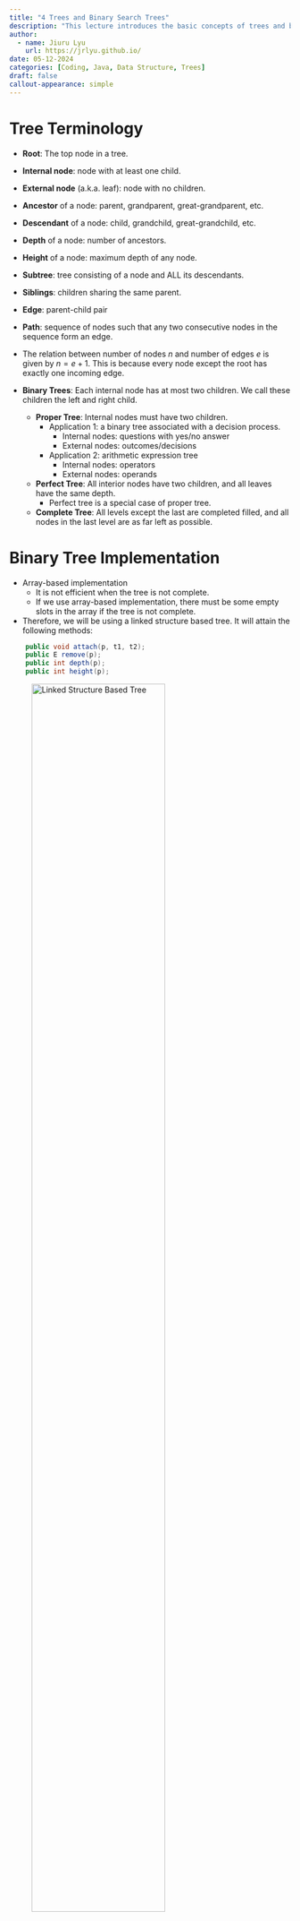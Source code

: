 ```yaml
---
title: "4 Trees and Binary Search Trees"
description: "This lecture introduces the basic concepts of trees and binary search trees in Java."
author:
  - name: Jiuru Lyu
    url: https://jrlyu.github.io/
date: 05-12-2024
categories: [Coding, Java, Data Structure, Trees]
draft: false
callout-appearance: simple
---
```


# Tree Terminology
- **Root**: The top node in a tree.
- **Internal node**: node with at least one child.
- **External node** (a.k.a. leaf): node with no children.
- **Ancestor** of a node: parent, grandparent, great-grandparent, etc.
- **Descendant** of a node: child, grandchild, great-grandchild, etc.
- **Depth** of a node: number of ancestors.
- **Height** of a node: maximum depth of any node.
- **Subtree**: tree consisting of a node and ALL its descendants.
- **Siblings**: children sharing the same parent.
- **Edge**: parent-child pair
- **Path**: sequence of nodes such that any two consecutive nodes in the sequence form an edge.

- The relation between number of nodes $n$ and number of edges $e$ is given by $n=e+1$. This is because every node except the root has exactly one incoming edge.
- **Binary Trees**: Each internal node has at most two children. We call these children the left and right child.
  - **Proper Tree**: Internal nodes must have two children. 
    - Application 1: a binary tree associated with a decision process.
      - Internal nodes: questions with yes/no answer
      - External nodes: outcomes/decisions
    - Application 2: arithmetic expression tree
      - Internal nodes: operators
      - External nodes: operands
  - **Perfect Tree**: All interior nodes have two children, and all leaves have the same depth.
    - Perfect tree is a special case of proper tree.
  - **Complete Tree**: All levels except the last are completed filled, and all nodes in the last level are as far left as possible.

# Binary Tree Implementation
- Array-based implementation
  - It is not efficient when the tree is not complete.
  - If we use array-based implementation, there must be some empty slots in the array if the tree is not complete. 
- Therefore, we will be using a linked structure based tree. It will attain the following methods: 
```java
    public void attach(p, t1, t2);
    public E remove(p);
    public int depth(p);
    public int height(p);
```
![Linked Structure Based Tree](figs/LinkedListBinaryTree.png){#fig-linked-binary-tree width=75%}

- The following is a simple implementation of a binary tree. 
```java
public class LinkedBinaryTree<E> {
    // Static nested class of Node
    protected static class Node<E> {
      public E element;
      public Node<E> parent;
      public Node<E> left;
      public Node<E> right;
      public Node(E e, Node<E> above, Node<E> leftChild, Node<E> rightChild) {
        element = e;
        parent = above;
        left = leftChild;
          ight = rightChild;
      }
    } // End of Node class

    // Basic methods
    protected Node<E> root = null;
    private int size = 0;
    public int size() { return size; }
    public boolean isEmpty() { return size == 0; }
    public Node<E> root() { return root; }
    public LinkedBinaryTree() { }
    public int numChildren(Node<E> p) {
      int count = 0;
      if (p.left != null) count++;
      if (p.right != null) count++;
      return count;
    }
    public boolean isInternal(Node<E> p) { return numChildren(p) > 0;}
    public boolean isExternal(Node<E> p) { return numChildren(p) == 0; }
    public Node<E> addLeft(Node<E> p, E e) {
      if (p.left != null) throw new IllegalArgumentException("p already has a left child");
      Node<E> child = new Node<>(e, p, null, null);
      p.left = child;
      size++;
      return child;
    }
    public Node<E> addRight(Node<E> p, E e) {
      if (p.right != null) throw new IllegalArgumentException("p already has a right child");
      Node<E> child = new Node<>(e, p, null, null);
      p.right = child;
      size++;
      return child;
    }

    //  Major methods
    public void attach(Node<E> p, LinkedBinaryTree<E> t1, LinkedBinaryTree<E> t2) {
      // only hanld nodes with no children
      if (numChildren(p) > 0) throw new IllegalArgumentException("p is not a leaf");
      addLeft(p, t1.root.element);
      addRight(p, t2.root.element);
    }
    public E remove(Node<E> p) { ... }
    public int depth(Node<E> p) { ... }
    public int height(Node<E> p) { ... }
}
```
- The following is an implementation of the `remove` method. 
  - The time complexity of the `remove` method is $\mathcal{O}(1)$.
![Remove Method](figs/BinaryTreeRemove.png){#fig-remove-method width=75%}
```java
  public E remove(Node<E> p) {
    // only handle nodes with less than two children

    // if two children
    if (numChildren(p) == 2) throw new IllegalArgumentException("p has two children");

    // operate on child
    // define a child, to hold the only one child. If no child, then it is null.
    Node<E> child;
    if (p.left != null) child = p.left;
    else child = p.right;
    if (child != null) child.parent = p.parent;
    if (p == root) root = child;
    else {
      Node<E> parent = p.parent;
      if (p == parent.left) parent.left = child;
      else parent.right = child;
      E temp = p.element;
      p.parent = null;
      p.left = null;
      p.element = null;
      size--;
      return temp;
    }
  }
```
- `depth()` implementation
  - We will know the depth of Node `p`, if we know the depth of its parent.
  - When `p` is the root, we knot its depth is `0`.
  - The time complexity of the `depth` method is $\mathcal{O}(d)$, where $d$ is the actual depth of the node.
![Depth Method](figs/BinaryTreeDepth.png){#fig-depth-method width=75%}
```java
  public int depth(Node<E> p) {
    if (p == root) return 0;
    else return 1 + depth(p.parent);
  }
```
- `height()` implementation
  - The method returns the height of the subtree rooted at `p`.
  - The height of a node is the maximum of the heights of its children plus 1.
  - The time complexity of the `height` method is $\mathcal{O}(n)$.
```java
  public int height(Node<E> p) {
    int h = 0;
    if (p.left != null) h = Math.max(h, 1 + height(p.left));
    if (p.rght != null) h = Math.max(h, 1 + height(p.right));
    return h;
  }
```
- Analysis of Time Complexity

|Method|Time Complexity|
|:---:|:---:|
|`size()`, `isEmpty()` | $\mathcal{O}(1)$ |
|`root()`, `parent()`, `left()`, `right()`, `isInternal()`, `isExternal()`, `numChildren()` | $\mathcal{O}(1)$ |
|`addLeft()`, `addRight()`, `attach()` | $\mathcal{O}(1)$ |
|`remove(p)` | $\mathcal{O}(1)$ |
|`depth(p)` | $\mathcal{O}(d)$ |
|`height(p)` | $\mathcal{O}(n)$ |

- If we use an array-based implementation, the space complexity is $\mathcal{O}(2^n)$, where $n$ is the number of nodes in the tree. 
  - On the other hand, using a linked structure based implementation, the space complexity is $\mathcal{O}(n)$.
- Data structure of General Trees
- The following is a simple implementation of a general tree. 
![General Tree](figs/GeneralTree.png){#fig-general-tree width=75%}

# Tree Traversal Algorithms
- Depth first: visit the current subtree before the siblings
  - Preorder: visit the subtree's root, then the other part of the subtree.
![Preorder](figs/PreorderTraversal.png){#fig-preorder width=75%}
```java
  protected void preorderSubtree(Node<E> p, List<Node<E>> record) {
    record.add(p);
    if (p.left != null) preorderSubtree(p.left, record);
    if (p.right != null) preorderSubtree(p.right, record);
  }
```
  - Postorder: visit the other part of the subtree, then subtree's root.
![Postorder](figs/PostorderTraversal.png){#fig-postorder width=75%}
```java
  protected void postorderSubtree(Node<E> p, List<Node<E>> record) {
    if (p.left != null) postorderSubtree(p.left, record);
    if (p.right != null) postorderSubtree(p.right, record);
    record.add(p);
  }
``` 
  - Inorder (only for binary trees): visit left branch of the subtree, then subtree's root, then the right branch of the subtree. 
![Inorder](figs/InorderTraversal.png){#fig-inorder width=75%}
```java
  protected void inorderSubtree(Node<E> p, List<Node<E>> record) {
    if (p.left != null) inorderSubtree(p.left, record);
    record.add(p);
    if (p.right != null) inorderSubtree(p.right, record);
  }
```
- Breath first: visit the nodes level by level (visit siblings before the current subtree)
![Breath First](figs/BreathFirst.png){#fig-breath-first width=75%}

  - In order to achieve breath first traversal, we will use a LinkedListQueue data structure.
  -  The usage of queue structure is because the key idea of our traversal is first in, first out
```java
  protected void breathFirst(List<Node<E>> record) {
    if (!isEmpty()) {
      LinkedListQueue<Node<E>> queue = new LinkedListQueue<>();
      queue.enqueue(root);
      while (!queue.isEmpty()) {
        Node<E> current = queue.dequeue();
        record.add(current);
        if (current.left != null) queue.enqueue(current.left);
        if (current.right != null) queue.enqueue(current.right);
      }
    }
  }
```


# Binary Search Trees
- Motivation: Search an item from an item collection where items are constantly added or removed. The following functionality will be implemented:
  - `get(k)`: Returns the value `v` associated with key `k`, if such an entry exists; otherwise return `null`.
  - `insert(k,v)`: associates value `v` with key `k`, replacing and returning any existing value if the map already contains an entry with key equal to `k`.
  - `delete(k)`: removes the entry with key equal to `k`, if one exists, and returns its value; otherwise return `null`.

:::{.callout-warning}
:::{#rem} 
Why don't we use heap or priority queue?
    - Using a heap, the function `get(k)` will be slow.
    - Using a priority queue, the function `insert(k,v)`  and `delete(k)` will be slow. 
:::
:::

- Binary Search Tree (BST)
  - A **binary search tree** is a proper binary tree, where each internal position `p` stores a key-value pair `(k,v)` such that
    - Keys stored in the left subtree of `p` are less than `k`.
    - Keys stored in the right subtree of `p` are greater than `k`.
  - To ensure the tree is a proper binary tree, the external nodes are "dummy" (sentinel) nodes. They are fake notes (place-holder) that do not store any key-value pair.
  
![Dummy Nodes](figs/DummyNodes.png){#fig-dummy-nodes width=75%}

- Generally speaking, the time complexity to search for a key in a binary search tree is $\mathcal{O}(h)$, where $h$ is the height of the tree. 

- Implementing `treeSearch(p, k)`
  - The method will return the node containing key `k`. 
  - The idea is to start from the given node `p`, and then compare the key `k` with the key of the current node.
  - If the key `k` is less than that of the current node, we will continue to search in the left subtree. (based on the property of BST)
  - Otherwise, we will search the right subtree.
```java
public Node<Entry<K,V>> treeSearch(Node<Entry<K,V>> p, K key) {
  // Base Cases:
  if (isExternal(p)) return p; // no such key since we are starting at a dummy node
  if (p.element.k == key) return p; // found!
  // Resursive Cases
  else if (comp.compare(p.element.k, key) > 0)
    return treeSearch(p.left, key);
  else 
    return treeSearch(p.right, key);
}
```

- Implementing `insert(k, v)`
  - The method will insert the key-value pair `(k,v)` into the tree. If the key already exists, the value will be replaced.
  - The idea is to first determine the position to insert the key-value pair. So, we will use the `treeSearch` method to find the position.
```java
public void insert(K key, V value) {
  // Step 1: find the node
  Node<Entry<K,V>> p = treeSearch(root, key);;
  // Step 2: operate on the node depending on the result
  if (!isExternal(p)) { // Situation 1: the key is found
    p.element.v = value; // replace the value
  } else { // Situation 2: the key is not found, and we are at a dummy node
    p.element = new Entry<>(key, value); // insert the key-value pair
    // udpate the left child
    addLeft(p, null);
    // update the right child
    addRight(p, null);
  }
}
```

- Implementing `delete(k)`
  - The method will remove the key-value pair `(k,v)` from the tree and return the value corresponding to the key `k`.
  - If the key is not found, the method will return `null`.
  - There are three possible conditions of the node `p`:
    - `p` is a leaf node: we can simply remove the node.
    - `p` has only one child: we can remove the node and replace it with its child.
    - `p` has two children: 
      - Step 1: Find the node with key being closest to the target node: rightmost node of left-subtree (or leftmost node of right-subtree).
      - Step 2: Replace the target node with the node with the closest key.
      - Step 3: Delete the original place of the node with the closest key via the remove operation.
```java
public void deleteHelper(Node<Entry<K,V>> p) {
  Node<Entry<K,V>> leaf = (isExternal(p.left) ? p.left : p.right);
  remove(leaf);
  remove(p);
}

public Node<Entry<K,V>> treeMax(Node<Entry<K,V>> p) {
  if (isExternal(p.right)) return p;
  else treeMax(p.right);
}

public void delete(K key) {
  Node<Entry<K,V>> p = treeSearch(root, key);
  if (isInternal(p)) {
    if (isExternal(p.left) || isExternal(p.right)) {
      // Situation 1: p is a leaf node
      // Situation 2: p has only one child
      deleteHelper(p);
    } else {
      // Situation 3: p has two children
      // find the rightmost node in the left subtree
      Node<Entry<K,V>> replacement = treeMax(p.left); 
      // replace
      p.element = replacement.element;
      // remove
      deleteHelper(replacement);
    }
  }
}
```
- Time complexity in terms of $h$, the height of the tree

| Method | Time Complexity |
|:---:|:---:|
|`treeSearch(p, k)`| $\mathcal{O}(h)$ |
|`insert(k, v)`| $\mathcal{O}(h)$ |
|`delete(k)`| $\mathcal{O}(h)$ |
  
  - However, when the tree structure is different, the relationship between $h$ and $n$ (the number of nodes) is different. 
    - The worst case time complexity of the `delete` method is $\mathcal{O}(n)$, where $n$ is the number of nodes in the tree.
    - The best case time complexity of the `delete` method is $\mathcal{O}(h)=\mathcal{O}(\log n)$, where $h$ is the height of the tree.
- Rebalance Trees: 
  
![Rebalance Trees](figs/RebalanceTree.png){#fig-rebalance-trees width=75%}

- The basic operation for rebalancing is `rotate()`.
  - Step 1: Link `b`'s parent as `a`'s parent.  
  - Step 2:
    - Relink `a` as `b`'s parent
    - Relink `a`'s child as `b`'s child. 
  ![Rotate](figs/TreeRotation.png){#fig-rotate width=75%}
```java
protected void relink(Node<Entry<K,V>> parent, Node<Entry<K,V>> child, boolean makeLeftChild) {
  child.parent = parent;
  if (makeLeftChild) parent.left = child;
  else parent.right = child;
}

public void rotate(Node<Entry<K,V>> p) {
  // We assue node a has parent as otherwise it is trivial to handle by wrapper. 
  Node<Entry<K,V>> q = p.parent;
  Node<Entry<K,V>> grandparent = q.parent;
  if (grandparent == null) {
    // Corner case: parent is root
    root = p;
    p.parent = null;
  } else {
    // Step 1
    relink(grandparent, p, q == grandparent.left);
  }
  // Step 2
  if (p == q.left) {
    relink(q, p.right, true);
    relink(p, q, false);
  } else {
    relink(q, p.left, false);
    relink(p, q, true);
  }
}
```
- When we are handling trinode resturction, there are two possible cases:
  - Single rotation
  ![Single Rotation](figs/SingleRotation.png){#fig-single-rotation width=75%}
  - Double rotation
  ![Double Rotation](figs/DoubleRotation.png){#fig-double-rotation width=75%}
```java
public Node<Entry<K,V>> restructure(Node<Entry<K,V>> p) {
  // We assume node x has parent adn grandparent as otherwise it is trivial to handle by wrapper.
  // x will be the lowest node in trinodes.
  Node<Entry<K,V>> parent = p.parent;
  Node<Entry<K,V>> grandparent = parent.parent;
  if ((grandparent.left == parent) && (parent.left == p) || (grandparent.right == parent) && (parent.right == p)) {
    rotate(parent);
    return parent;
  } else {
    rotate(p);
    rotate(p);
    return p;
  }
}
```